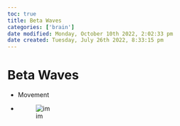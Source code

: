 ```yaml
---
toc: true
title: Beta Waves
categories: ['brain']
date modified: Monday, October 10th 2022, 2:02:33 pm
date created: Tuesday, July 26th 2022, 8:33:15 pm
---
```


# Beta Waves
- Movement
- ![im](images/Pasted%20image%2020220502161106.png)



